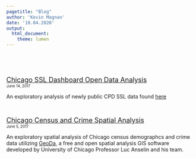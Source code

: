 ```yaml
---
pagetitle: "Blog"
author: 'Kevin Magnan'
date: '10.04.2020'
output:
  html_document:
    theme: lumen
---
```

<style>
body {
  position: absolute;
  left: 300px;}
</style>

<br>


<br>

<p class="small">
<font size='+1'>[Chicago SSL Dashboard Open Data Analysis](SSL.html)</font>\
<font size='-2'>June 14, 2017</font>
</p>


An exploratory analysis of newly public CPD SSL data found [here](https://data.cityofchicago.org/Public-Safety/Strategic-Subject-List-Historical/4aki-r3np)

</br>

<p class="small">
<font size='+1'>[Chicago Census and Crime Spatial Analysis](SSL.html)</font>\
<font size='-2'>June 5, 2017</font>
</p>


An exploratory spatial analysis of Chicago census demographcs and crime data utilizing [GeoDa](https://geodacenter.github.io/), a free and open spatial analysis GIS software developed by University of Chicago Professor Luc Anselin and his team.


